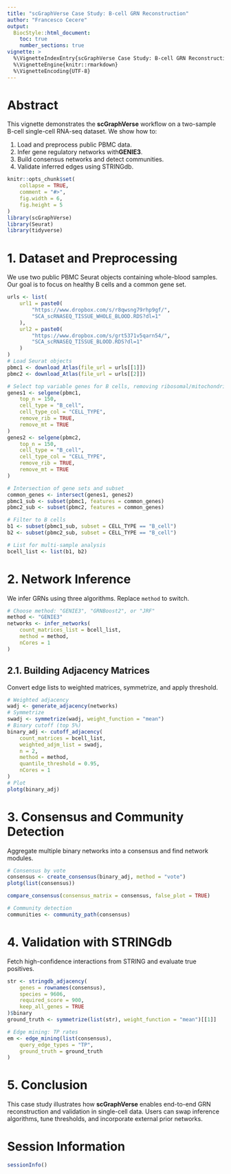 ```yaml
---
title: "scGraphVerse Case Study: B-cell GRN Reconstruction"
author: "Francesco Cecere"
output:
  BiocStyle::html_document:
    toc: true
    number_sections: true
vignette: >
  %\VignetteIndexEntry{scGraphVerse Case Study: B-cell GRN Reconstruction}
  %\VignetteEngine{knitr::rmarkdown}
  %\VignetteEncoding{UTF-8}
---
```



# Abstract

This vignette demonstrates the **scGraphVerse** workflow on a two-sample B-cell
single-cell RNA-seq dataset. We show how to:

1. Load and preprocess public PBMC data.
2. Infer gene regulatory networks with**GENIE3**.
3. Build consensus networks and detect communities.
4. Validate inferred edges using STRINGdb.

```r
knitr::opts_chunk$set(
    collapse = TRUE,
    comment = "#>",
    fig.width = 6,
    fig.height = 5
)
library(scGraphVerse)
library(Seurat)
library(tidyverse)
```

# 1. Dataset and Preprocessing

We use two public PBMC Seurat objects containing whole-blood samples.
Our goal is to focus on healthy B cells and a common gene set.

```r
urls <- list(
    url1 = paste0(
        "https://www.dropbox.com/s/r8qwsng79rhp9gf/",
        "SCA_scRNASEQ_TISSUE_WHOLE_BLOOD.RDS?dl=1"
    ),
    url2 = paste0(
        "https://www.dropbox.com/s/grt5371v5qarn54/",
        "SCA_scRNASEQ_TISSUE_BLOOD.RDS?dl=1"
    )
)
# Load Seurat objects
pbmc1 <- download_Atlas(file_url = urls[[1]])
pbmc2 <- download_Atlas(file_url = urls[[2]])

# Select top variable genes for B cells, removing ribosomal/mitochondrial
genes1 <- selgene(pbmc1,
    top_n = 150,
    cell_type = "B_cell",
    cell_type_col = "CELL_TYPE",
    remove_rib = TRUE,
    remove_mt = TRUE
)
genes2 <- selgene(pbmc2,
    top_n = 150,
    cell_type = "B_cell",
    cell_type_col = "CELL_TYPE",
    remove_rib = TRUE,
    remove_mt = TRUE
)

# Intersection of gene sets and subset
common_genes <- intersect(genes1, genes2)
pbmc1_sub <- subset(pbmc1, features = common_genes)
pbmc2_sub <- subset(pbmc2, features = common_genes)

# Filter to B cells
b1 <- subset(pbmc1_sub, subset = CELL_TYPE == "B_cell")
b2 <- subset(pbmc2_sub, subset = CELL_TYPE == "B_cell")

# List for multi-sample analysis
bcell_list <- list(b1, b2)
```

# 2. Network Inference

We infer GRNs using three algorithms. Replace `method` to switch.

```r
# Choose method: "GENIE3", "GRNBoost2", or "JRF"
method <- "GENIE3"
networks <- infer_networks(
    count_matrices_list = bcell_list,
    method = method,
    nCores = 1
)
```

## 2.1. Building Adjacency Matrices

Convert edge lists to weighted matrices, symmetrize, and apply threshold.

```r
# Weighted adjacency
wadj <- generate_adjacency(networks)
# Symmetrize
swadj <- symmetrize(wadj, weight_function = "mean")
# Binary cutoff (top 5%)
binary_adj <- cutoff_adjacency(
    count_matrices = bcell_list,
    weighted_adjm_list = swadj,
    n = 2,
    method = method,
    quantile_threshold = 0.95,
    nCores = 1
)
# Plot
plotg(binary_adj)
```

# 3. Consensus and Community Detection

Aggregate multiple binary networks into a consensus and find network modules.

```r
# Consensus by vote
consensus <- create_consensus(binary_adj, method = "vote")
plotg(list(consensus))
```


```r
compare_consensus(consensus_matrix = consensus, false_plot = TRUE)

# Community detection
communities <- community_path(consensus)
```

# 4. Validation with STRINGdb

Fetch high-confidence interactions from STRING and evaluate true positives.

```r
str <- stringdb_adjacency(
    genes = rownames(consensus),
    species = 9606,
    required_score = 900,
    keep_all_genes = TRUE
)$binary
ground_truth <- symmetrize(list(str), weight_function = "mean")[[1]]

# Edge mining: TP rates
em <- edge_mining(list(consensus),
    query_edge_types = "TP",
    ground_truth = ground_truth
)
```

# 5. Conclusion

This case study illustrates how **scGraphVerse** enables end-to-end
GRN reconstruction and validation in single-cell data. 
Users can swap inference algorithms, tune thresholds,
and incorporate external prior networks.

# Session Information

```r
sessionInfo()
```


